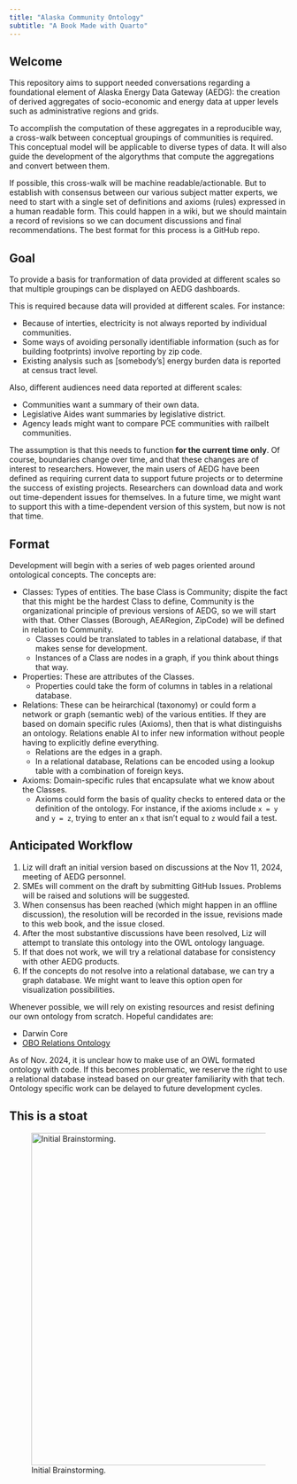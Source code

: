 ```yaml
---
title: "Alaska Community Ontology"
subtitle: "A Book Made with Quarto"
---
```


## Welcome  {#welcome}

This repository aims to support needed conversations regarding a foundational element of Alaska Energy Data Gateway (AEDG): the creation of derived aggregates of socio-economic and energy data at upper levels such as administrative regions and grids.

To accomplish the computation of these aggregates in a reproducible way, a cross-walk between conceptual groupings of communities is required. This conceptual model will be applicable to diverse types of data. It will also guide the development of the algorythms that compute the aggregations and convert between them. 

If possible, this cross-walk will be machine readable/actionable. But to establish with consensus between our various subject matter experts, we need to start with a single set of definitions and axioms (rules) expressed in a human readable form. This could happen in a wiki, but we should maintain a record of revisions so we can document discussions and final recommendations. The best format for this process is a GitHub repo. 

## Goal

To provide a basis for tranformation of data provided at different scales so that multiple groupings can be displayed on AEDG dashboards. 

This is required because data will provided at different scales. For instance:

- Because of interties, electricity is not always reported by individual communities.
- Some ways of avoiding personally identifiable information (such as for building footprints) involve reporting by zip code.
- Existing analysis such as [somebody's] energy burden data is reported at census tract level.

Also, different audiences need data reported at different scales:

- Communities want a summary of their own data.
- Legislative Aides want summaries by legislative district.
- Agency leads might want to compare PCE communities with railbelt communities.

The assumption is that this needs to function **for the current time only**. Of course, boundaries change over time, and that these changes are of interest to researchers. However, the main users of AEDG have been defined as requiring current data to support future projects or to determine the success of existing projects. Researchers can download data and work out time-dependent issues for themselves. In a future time, we might want to support this with a time-dependent version of this system, but now is not that time.

## Format

Development will begin with a series of web pages oriented around ontological concepts. The concepts are:

- Classes: Types of entities. The base Class is Community; dispite the fact that this might be the hardest Class to define, Community is the organizational principle of previous versions of AEDG, so we will start with that. Other Classes (Borough, AEARegion, ZipCode) will be defined in relation to Community. 
  - Classes could be translated to tables in a relational database, if that makes sense for development. 
  - Instances of a Class are nodes in a graph, if you think about things that way.
- Properties: These are attributes of the Classes. 
  - Properties could take the form of columns in tables in a relational database.
- Relations: These can be heirarchical (taxonomy) or could form a network or graph (semantic web) of the various entities. If they are based on domain specific rules (Axioms), then that is what distinguishs an ontology. Relations enable AI to infer new information without people having to explicitly define everything.
  - Relations are the edges in a graph.
  - In a relational database, Relations can be encoded using a lookup table with a combination of foreign keys.
- Axioms: Domain-specific rules that encapsulate what we know about the Classes.
  - Axioms could form the basis of quality checks to entered data or the definition of the ontology. For instance, if the axioms include `x = y` and `y = z`, trying to enter an `x` that isn't equal to `z` would fail a test.

## Anticipated Workflow

1. Liz will draft an initial version based on discussions at the Nov 11, 2024, meeting of AEDG personnel.
2. SMEs will comment on the draft by submitting GitHub Issues. Problems will be raised and solutions will be suggested.
3. When consensus has been reached (which might happen in an offline discussion), the resolution will be recorded in the issue, revisions made to this web book, and the issue closed.
4. After the most substantive discussions have been resolved, Liz will attempt to translate this ontology into the OWL ontology language.
5. If that does not work, we will try a relational database for consistency with other AEDG products.
6. If the concepts do not resolve into a relational database, we can try a graph database. We might want to leave this option open for visualization possibilities.

Whenever possible, we will rely on existing resources and resist defining our own ontology from scratch. Hopeful candidates are:

- Darwin Core
- [OBO Relations Ontology](https://www.ebi.ac.uk/ols4/ontologies/ro?tab=properties)

As of Nov. 2024, it is unclear how to make use of an OWL formated ontology with code. If this becomes problematic, we reserve the right to use a relational database instead based on our greater familiarity with that tech. Ontology specific work can be delayed to future development cycles.

## This is a stoat

![Initial Brainstorming.](images/brainstorming_board.jpg){fig-alt="first graph of communities" width=600 fig-align="left"}

